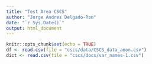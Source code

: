 ```yaml
---
title: "Test Area CSCS"
author: "Jorge Andres Delgado-Ron"
date: "`r Sys.Date()`"
output: html_document
---
```


```r
knitr::opts_chunk$set(echo = TRUE)
df <- read.csv(file = "cscs/data/CSCS_data_anon.csv")
dict <- read.csv(file = "cscs/docs/var_names-1.csv")
```

